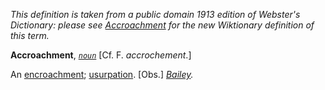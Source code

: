 ''This definition is taken from a public domain 1913 edition of Webster's Dictionary: please see [[Accroachment]] for the new Wiktionary definition of this term.''

'''Accroachment''', ''<code>[[noun (part of speech)|noun]]</code>'' [Cf. F. ''accrochement''.]

An [[encroachment]]; [[usurpation]]. [Obs.] ''[[Bailey (source)|Bailey]].''